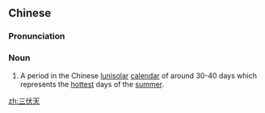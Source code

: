 ==Chinese==
{{zh-forms|type=21}}

===Pronunciation===
{{zh-pron
|m=sānfútiān,er=y
|c=saam1 fuk6 tin1
|cat=n
}}

===Noun===
{{zh-noun}}

# A period in the Chinese [[lunisolar]] [[calendar]] of around 30-40 days which represents the [[hot]]test days of the [[summer]].

[[zh:三伏天]]